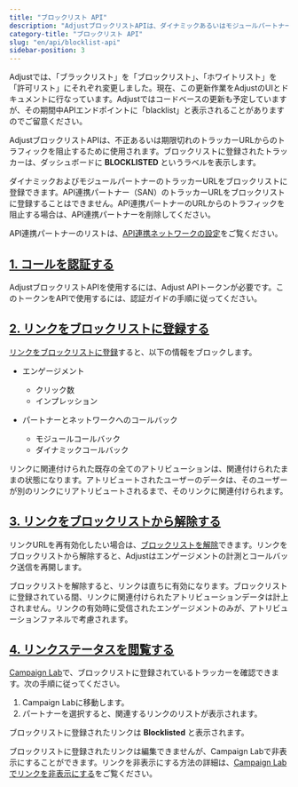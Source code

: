 ```yaml
---
title: "ブロックリスト API"
description: "AdjustブロックリストAPIは、ダイナミックあるいはモジュールパートナーのために作成されたトラッカーURLの中で、不正あるいは期限切れのトラッカーURLからのトラフィックを阻止するために使用されます。"
category-title: "ブロックリスト API"
slug: "en/api/blocklist-api"
sidebar-position: 3
---
```

<callout type="important"> 

Adjustでは、「ブラックリスト」を「ブロックリスト」、「ホワイトリスト」を「許可リスト」にそれぞれ変更しました。現在、この更新作業をAdjustのUIとドキュメントに行なっています。Adjustではコードベースの更新も予定していますが、その期間中APIエンドポイントに「blacklist」と表示されることがありますのでご留意ください。
</Callout> 

AdjustブロックリストAPIは、不正あるいは期限切れのトラッカーURLからのトラフィックを阻止するために使用されます。ブロックリストに登録されたトラッカーは、ダッシュボードに **BLOCKLISTED** というラベルを表示します。

ダイナミックおよびモジュールパートナーのトラッカーURLをブロックリストに登録できます。API連携パートナー（SAN）のトラッカーURLをブロックリストに登録することはできません。API連携パートナーのURLからのトラフィックを阻止する場合は、API連携パートナーを削除してください。
<callout type="seealso"> 

API連携パートナーのリストは、[API連携ネットワークの設定](https://help.adjust.com/en/suite/article/self-attributing-network-san-setup)をご覧ください。
</Callout> 

[1\. コールを認証する](1-authenticate-your-calls)
------------------------------------------

AdjustブロックリストAPIを使用するには、Adjust APIトークンが必要です。このトークンをAPIで使用するには、認証ガイドの手順に従ってください。

[2\. リンクをブロックリストに登録する](2-blocklist-a-link)
-------------------------------------------

[リンクをブロックリストに登録](/en/api/blocklist-api/blocklist)すると、以下の情報をブロックします。

* エンゲージメント 
  * クリック数
  * インプレッション

* パートナーとネットワークへのコールバック 
  * モジュールコールバック
  * ダイナミックコールバック

リンクに関連付けられた既存の全てのアトリビューションは、関連付けられたままの状態になります。アトリビュートされたユーザーのデータは、そのユーザーが別のリンクにリアトリビュートされるまで、そのリンクに関連付けられます。

[3\. リンクをブロックリストから解除する](3-unblocklist-a-link)
----------------------------------------------

リンクURLを再有効化したい場合は、[ブロックリストを解除](/en/api/blocklist-api/unblocklist)できます。リンクをブロックリストから解除すると、Adjustはエンゲージメントの計測とコールバック送信を再開します。
<callout type="note"> 

ブロックリストを解除すると、リンクは直ちに有効になります。ブロックリストに登録されている間、リンクに関連付けられたアトリビューションデータは計上されません。リンクの有効時に受信されたエンゲージメントのみが、アトリビューションファネルで考慮されます。
</Callout> 

[4\. リンクステータスを閲覧する](4-view-link-status)
----------------------------------------

[Campaign Lab](https://help.adjust.com/en/article/campaign-setup)で、ブロックリストに登録されているトラッカーを確認できます。次の手順に従ってください。

1. Campaign Labに移動します。
2. パートナーを選択すると、関連するリンクのリストが表示されます。

ブロックリストに登録されたリンクは **Blocklisted** と表示されます。

ブロックリストに登録されたリンクは編集できませんが、Campaign Labで非表示にすることができます。リンクを非表示にする方法の詳細は、[Campaign Labでリンクを非表示にする](https://help.adjust.com/en/article/manage-ad-network-setup#hidden-links)をご覧ください。

